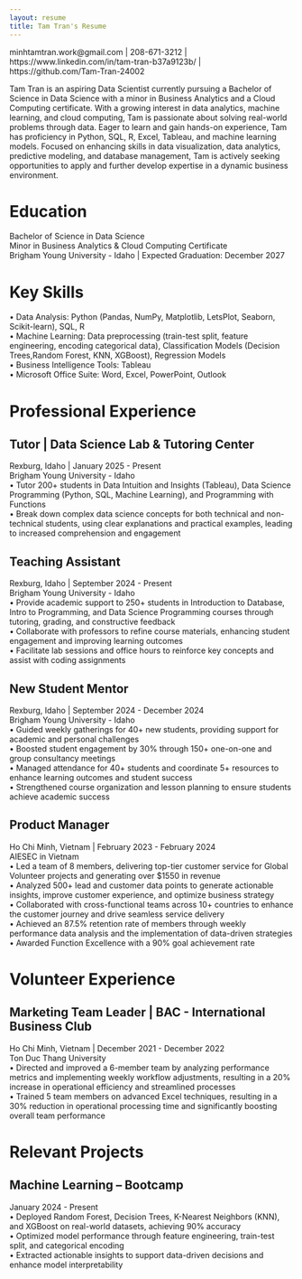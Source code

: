 ```yaml
---
layout: resume
title: Tam Tran's Resume
---  
```

minhtamtran.work@gmail.com | 208-671-3212 | https://www.linkedin.com/in/tam-tran-b37a9123b/ |      
https://github.com/Tam-Tran-24002      

Tam Tran is an aspiring Data Scientist currently pursuing a Bachelor of Science in Data Science with a minor in Business Analytics and a Cloud Computing certificate. With a growing interest in data analytics, machine learning, and cloud computing, Tam is passionate about solving real-world problems through data. Eager to learn and gain hands-on experience, Tam has proficiency in Python, SQL, R, Excel, Tableau, and machine learning models. Focused on enhancing skills in data visualization, data analytics, predictive modeling, and database management, Tam is actively seeking opportunities to apply and further develop expertise in a dynamic business environment.     

# Education
Bachelor of Science in Data Science    
Minor in Business Analytics & Cloud Computing Certificate      
Brigham Young University - Idaho | Expected Graduation: December 2027   

# Key Skills
• Data Analysis: Python (Pandas, NumPy, Matplotlib, LetsPlot, Seaborn, Scikit-learn), SQL, R      
• Machine Learning: Data preprocessing (train-test split, feature engineering, encoding categorical data), Classification Models (Decision Trees,Random Forest, KNN, XGBoost), Regression Models      
• Business Intelligence Tools: Tableau      
• Microsoft Office Suite: Word, Excel, PowerPoint, Outlook  

# Professional Experience
## Tutor | Data Science Lab & Tutoring Center
Rexburg, Idaho | January 2025 - Present    
Brigham Young University - Idaho                                                                 
• Tutor 200+ students in Data Intuition and Insights (Tableau), Data Science Programming (Python, SQL, Machine Learning), and Programming with Functions    
• Break down complex data science concepts for both technical and non-technical students, using clear explanations and practical examples, leading to increased comprehension and engagement       

## Teaching Assistant
Rexburg, Idaho | September 2024 - Present    
Brigham Young University - Idaho                                                               
• Provide academic support to 250+ students in Introduction to Database, Intro to Programming, and Data Science Programming courses through tutoring, grading, and constructive feedback    
• Collaborate with professors to refine course materials, enhancing student engagement and improving learning outcomes    
• Facilitate lab sessions and office hours to reinforce key concepts and assist with coding assignments     

## New Student Mentor
Rexburg, Idaho | September 2024 - December 2024    
Brigham Young University - Idaho                                                                 
• Guided weekly gatherings for 40+ new students, providing support for academic and personal challenges      
• Boosted student engagement by 30% through 150+ one-on-one and group consultancy meetings      
• Managed attendance for 40+ students and coordinate 5+ resources to enhance learning outcomes and student success      
• Strengthened course organization and lesson planning to ensure students achieve academic success        

## Product Manager
Ho Chi Minh, Vietnam | February 2023 - February 2024      
AIESEC in Vietnam                                                                       
• Led a team of 8 members, delivering top-tier customer service for Global Volunteer projects and generating over $1550 in revenue    
• Analyzed 500+ lead and customer data points to generate actionable insights, improve customer experience, and optimize business strategy    
• Collaborated with cross-functional teams across 10+ countries to enhance the customer journey and drive seamless service delivery    
• Achieved an 87.5% retention rate of members through weekly performance data analysis and the implementation of data-driven strategies    
• Awarded Function Excellence with a 90% goal achievement rate      

# Volunteer Experience
## Marketing Team Leader | BAC - International Business Club
Ho Chi Minh, Vietnam | December 2021 - December 2022    
Ton Duc Thang University                                                              
• Directed and improved a 6-member team by analyzing performance metrics and implementing weekly workflow adjustments, resulting in a 20% increase in operational efficiency and streamlined processes      
• Trained 5 team members on advanced Excel techniques, resulting in a 30% reduction in operational processing time and significantly boosting overall team performance       

# Relevant Projects
## Machine Learning – Bootcamp                                                     
January 2024 - Present            
• Deployed Random Forest, Decision Trees, K-Nearest Neighbors (KNN), and XGBoost on real-world datasets, achieving 90% accuracy      
• Optimized model performance through feature engineering, train-test split, and categorical encoding      
• Extracted actionable insights to support data-driven decisions and enhance model interpretability         


<!-- ### Footer

Last updated: May 2013 -->